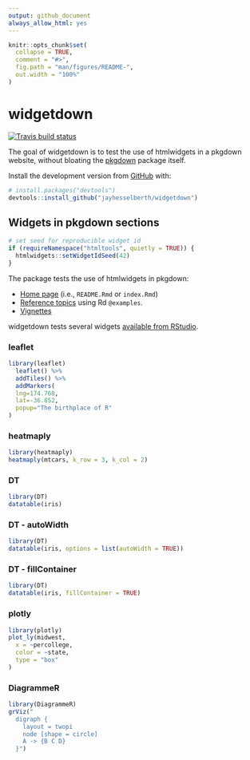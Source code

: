 ```yaml
---
output: github_document
always_allow_html: yes
---
```


<!-- README.md is generated from README.Rmd. Please edit that file -->

```r
knitr::opts_chunk$set(
  collapse = TRUE,
  comment = "#>",
  fig.path = "man/figures/README-",
  out.width = "100%"
)
```
# widgetdown

[![Travis build status](https://travis-ci.org/jayhesselberth/widgetdown.svg?branch=master)](https://travis-ci.org/jayhesselberth/widgetdown)

The goal of widgetdown is to test the use of htmlwidgets in a pkgdown website, without bloating the [pkgdown](https://github.com/r-lib/pkgdown) package itself.

Install the development version from [GitHub](https://github.com/) with:

``` r
# install.packages("devtools")
devtools::install_github("jayhesselberth/widgetdown")
```
## Widgets in pkgdown sections

```r
# set seed for reproducible widget id
if (requireNamespace("htmltools", quietly = TRUE)) {
  htmlwidgets::setWidgetIdSeed(42)
}
```

The package tests the use of htmlwidgets in pkgdown:

* [Home page](https://jayhesselberth.github.io/widgetdown/index.html) (i.e., `README.Rmd` or `index.Rmd`)
* [Reference topics](https://jayhesselberth.github.io/widgetdown/reference/test-widgets.html) using Rd `@examples`.
* [Vignettes](https://jayhesselberth.github.io/widgetdown/articles/widgetdown.html)

widgetdown tests several widgets [available from RStudio](https://www.htmlwidgets.org/showcase_leaflet.html).

### leaflet

```r
library(leaflet)
  leaflet() %>%
  addTiles() %>%
  addMarkers(
  lng=174.768,
  lat=-36.852,
  popup="The birthplace of R"
)
```

### heatmaply

```r
library(heatmaply)
heatmaply(mtcars, k_row = 3, k_col = 2)
```

### DT

```r
library(DT)
datatable(iris)
```

### DT - autoWidth

```r
library(DT)
datatable(iris, options = list(autoWidth = TRUE))
```

### DT - fillContainer
```r
library(DT)
datatable(iris, fillContainer = TRUE)
```

### plotly

```r
library(plotly)
plot_ly(midwest,
  x = ~percollege,
  color = ~state,
  type = "box"
)
```

### DiagrammeR

```r
library(DiagrammeR)
grViz("
  digraph {
    layout = twopi
    node [shape = circle]
    A -> {B C D} 
  }")
```
